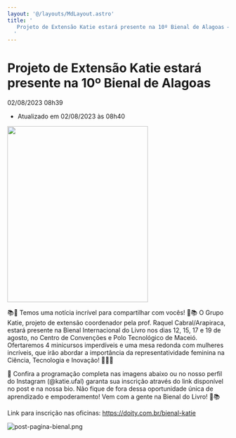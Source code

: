 ```yaml
---
layout: '@/layouts/MdLayout.astro'
title: '
   Projeto de Extensão Katie estará presente na 10º Bienal de Alagoas — Campus Arapiraca
  '
---
```






Projeto de Extensão Katie estará presente na 10º Bienal de Alagoas
==================================================================









  


 02/08/2023 08h39
 

 - Atualizado em 02/08/2023 às 08h40
 


<a class="whatsapp" href="whatsapp://send?text=https://arapiraca.ufal.br/graduacao/ciencia-da-computacao/institucional/informes/katie-na-bienal Projeto de Extensão Katie estará presente na 10º Bienal de Alagoas" target="_blank">
 <i aria-hidden="true" class="fa fa-brands fa-whatsapp">
 </i>
</a>

<a class="facebook" href="http://www.facebook.com/sharer.php?u=https://arapiraca.ufal.br/graduacao/ciencia-da-computacao/institucional/informes/katie-na-bienal" target="_blank">
 <i aria-hidden="true" class="fa fa-brands fa-facebook">
 </i>
</a>

<a class="twitter" href="https://twitter.com/share?url=https://arapiraca.ufal.br/graduacao/ciencia-da-computacao/institucional/informes/katie-na-bienal&amp;text=Projeto de Extensão Katie estará presente na 10º Bienal de Alagoas&amp;hashtags=ufaloficial" target="_blank">
 <i aria-hidden="true" class="fa fa-brands fa-twitter">
 </i>
</a>

<a class="linkedin" href="https://www.linkedin.com/cws/share?url=https://arapiraca.ufal.br/graduacao/ciencia-da-computacao/institucional/informes/katie-na-bienal" target="_blank">
 <i aria-hidden="true" class="fa fa-brands fa-linkedin">
 </i>
</a>





<a href="https://arapiraca.ufal.br/graduacao/ciencia-da-computacao/institucional/informes/katie-na-bienal/%40%40images/d7dde54f-6d78-4a07-b39e-e15c3fc57412.jpeg" id="parent-fieldname-image">
 <img class="img-fluid" height="400" src="https://arapiraca.ufal.br/graduacao/ciencia-da-computacao/institucional/informes/katie-na-bienal/@@images/977dd7e4-1a99-4422-8173-9179e95333a1.jpeg" width="320"/>
</a>




 📚🌟 Temos uma notícia incrível para compartilhar com vocês! 🌟📚 O Grupo Katie, projeto de extensão coordenador pela prof. Raquel Cabral/Arapiraca, estará presente na Bienal Internacional do Livro nos dias 12, 15, 17 e 19 de agosto, no Centro de Convenções e Polo Tecnológico de Maceió. Ofertaremos 4 minicursos imperdíveis e uma mesa redonda com mulheres incríveis, que irão abordar a importância da representatividade feminina na Ciência, Tecnologia e Inovação! 🚀👩‍🔬
 



 📅 Confira a programação completa nas imagens abaixo ou no nosso perfil do Instagram (@katie.ufal) garanta sua inscrição através do link disponível no post e na nossa bio. Não fique de fora dessa oportunidade única de aprendizado e empoderamento! Vem com a gente na Bienal do Livro! 🎉📚
   

 Link para inscrição nas oficinas:
 <a href="https://doity.com.br/bienal-katie" rel="noopener" target="_blank">
 https://doity.com.br/bienal-katie
</a>





![post-pagina-bienal.png](https://arapiraca.ufal.br/graduacao/ciencia-da-computacao/documentos/imagens/post-pagina-bienal.png/@@images/100f157d-ddc7-436d-bf67-6fa1b15b4f20.png "post-pagina-bienal.png")

















